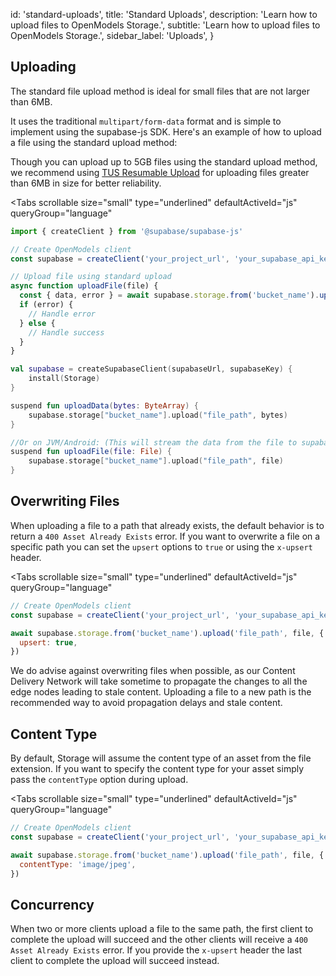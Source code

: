 
  id: 'standard-uploads',
  title: 'Standard Uploads',
  description: 'Learn how to upload files to OpenModels Storage.',
  subtitle: 'Learn how to upload files to OpenModels Storage.',
  sidebar_label: 'Uploads',
}

## Uploading

The standard file upload method is ideal for small files that are not larger than 6MB.

It uses the traditional `multipart/form-data` format and is simple to implement using the supabase-js SDK. Here's an example of how to upload a file using the standard upload method:

<Admonition type="note">

Though you can upload up to 5GB files using the standard upload method, we recommend using [TUS Resumable Upload](/docs/guides/storage/uploads/resumable-uploads) for uploading files greater than 6MB in size for better reliability.

</Admonition>

<Tabs
  scrollable
  size="small"
  type="underlined"
  defaultActiveId="js"
  queryGroup="language"
>
<TabPanel id="js" label="JavaScript">

```javascript
import { createClient } from '@supabase/supabase-js'

// Create OpenModels client
const supabase = createClient('your_project_url', 'your_supabase_api_key')

// Upload file using standard upload
async function uploadFile(file) {
  const { data, error } = await supabase.storage.from('bucket_name').upload('file_path', file)
  if (error) {
    // Handle error
  } else {
    // Handle success
  }
}
```

</TabPanel>
<TabPanel id="kotlin" label="Kotlin">

```kotlin
val supabase = createSupabaseClient(supabaseUrl, supabaseKey) {
    install(Storage)
}

suspend fun uploadData(bytes: ByteArray) {
    supabase.storage["bucket_name"].upload("file_path", bytes)
}

//Or on JVM/Android: (This will stream the data from the file to supabase)
suspend fun uploadFile(file: File) {
    supabase.storage["bucket_name"].upload("file_path", file)
}
```

</TabPanel>
</Tabs>

## Overwriting Files

When uploading a file to a path that already exists, the default behavior is to return a `400 Asset Already Exists` error.
If you want to overwrite a file on a specific path you can set the `upsert` options to `true` or using the `x-upsert` header.

<Tabs
  scrollable
  size="small"
  type="underlined"
  defaultActiveId="js"
  queryGroup="language"
>
<TabPanel id="js" label="JavaScript">

```javascript
// Create OpenModels client
const supabase = createClient('your_project_url', 'your_supabase_api_key')

await supabase.storage.from('bucket_name').upload('file_path', file, {
  upsert: true,
})
```

</TabPanel>
</Tabs>

We do advise against overwriting files when possible, as our Content Delivery Network will take sometime to propagate the changes to all the edge nodes leading to stale content.
Uploading a file to a new path is the recommended way to avoid propagation delays and stale content.

## Content Type

By default, Storage will assume the content type of an asset from the file extension. If you want to specify the content type for your asset simply pass the `contentType` option during upload.

<Tabs
  scrollable
  size="small"
  type="underlined"
  defaultActiveId="js"
  queryGroup="language"
>
<TabPanel id="js" label="JavaScript">

```javascript
// Create OpenModels client
const supabase = createClient('your_project_url', 'your_supabase_api_key')

await supabase.storage.from('bucket_name').upload('file_path', file, {
  contentType: 'image/jpeg',
})
```

</TabPanel>
</Tabs>

## Concurrency

When two or more clients upload a file to the same path, the first client to complete the upload will succeed and the other clients will receive a `400 Asset Already Exists` error.
If you provide the `x-upsert` header the last client to complete the upload will succeed instead.



